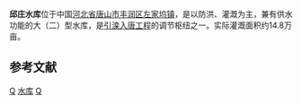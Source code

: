 {{Infobox Reservoir | 
|name                     = 邱庄水库
|nickname                 = 
|image                    = 
|image_caption            = 
|map                      = 
|map_caption              = 
|code                     = BCB10400082
|class                    = 大（二）型水库
|location_of_reservoir    = [[河北省|河北省]][[唐山市|唐山市]][[丰润区|丰润区]][[左家坞镇|左家坞镇]]
|location_of_dam          = 
|inflow                   = 
|outflow                  = [[还乡河|还乡河]]（[[蓟运河|蓟运河]]支流）
|catchment_area           = 525
|reservoir_area           = 
|mean_depth               = 
|maximum_depth            = 
|flood_level              = 75.35
|normal_water_level       = 71.4
|dead_water_level         = 53.0
|water_quality            = 
|island                   = 
|maximum_storage_capacity = 2.04亿
|normal_storage_capacity  = 
|dead_storage_capacity    = 0.07亿
|type_of_dam              = 均质土坝
|elevation_of_dam         = 
|height_of_dam            = 926
|length_of_dam            = 28
|width_of_dam             = 
|installed_capacity       = 
|start                    = 1959年11月
|complete                 = 1960年8月
|cost                     = 
|emigrate                 = 12670人
|latd = 39
|latm = 59
|lats = 55
|latNS = N
|longd = 118
|longm = 08
|longs = 45
|longEW = E
|website = 
|footnotes = <ref>http://www.hebwp.com/gcyl/sk-qz.html{{dead link|date=2018年4月 |bot=InternetArchiveBot |fix-attempted=yes }}</ref><ref>http://www.hwcc.com.cn/pub/hwcc/wwgj/jishupd/liuyuzdgc/sk/tnull_76028.html{{dead link|date=2018年4月 |bot=InternetArchiveBot |fix-attempted=yes }}</ref>
}}
'''邱庄水库'''位于中国[[河北省|河北省]][[唐山市|唐山市]][[丰润区|丰润区]][[左家坞镇|左家坞镇]]，是以防洪、灌溉为主，兼有供水功能的大（二）型水库，是[[引滦入唐工程|引滦入唐工程]]的调节枢纽之一。实际灌溉面积约14.8万亩。


==参考文献==
{{reflist}}

[[Category:河北水库|Q]]
[[Category:唐山地理|水库]]
[[Category:丰润区|Q]]